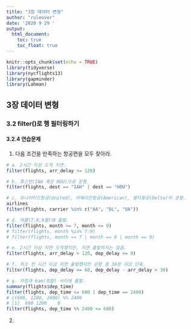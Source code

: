 ```yaml
---
title: "3장 데이터 변형"
author: "ruleover"
date: '2020 9 29 '
output:
  html_document:
    toc: true
    toc_float: true
---
```


```r
knitr::opts_chunk$set(echo = TRUE)
library(tidyverse)
library(nycflights13)
library(gapminder)
library(Lahman)
```

## 3장 데이터 변형

### 3.2 filter()로 행 필터링하기

#### 3.2.4 연습문제

1. 다음 조건을 만족하는 항공편을 모두 찾아라.

```r
# a. 2시간 이상 도착 지연.
filter(flights, arr_delay >= 120)

# b. 휴스턴(IAH 혹은 HOU)으로 운항.
filter(flights, dest == "IAH" | dest == "HOU")

# c. 유나이티드항공(United), 아메리칸항공(American), 델타항공(Delta)이 운항.
airlines
filter(flights, carrier %in% c("AA", "DL", "UA"))

# d. 여름(7,8,9월)에 출발.
filter(flights, month >= 7, month <= 9)
# filter(flights, month %in% 7:9)
# filter(flights, month == 7 | month == 8 | month == 9)

# e. 2시간 이상 지연 도착했지만, 지연 출발하지는 않음.
filter(flights, arr_delay > 120, dep_delay <= 0)

# f. 최소 한 시간 이상 지연 출발했지만 운항 중 30분 이상 단축.
filter(flights, dep_delay >= 60, dep_delay - arr_delay > 30)

# g. 자정과 6am(포함) 사이에 출발.
summary(flights$dep_time)
filter(flights, dep_time <= 600 | dep_time == 2400)
# c(600, 1200, 2400) %% 2400
# [1]  600 1200    0
filter(flights, dep_time %% 2400 <= 600)
```

2. 





